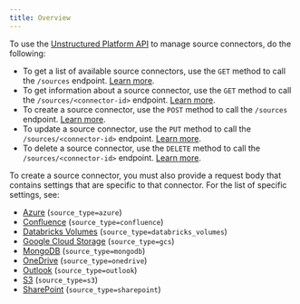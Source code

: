 ```yaml
---
title: Overview
---
```


To use the [Unstructured Platform API](/platform/api/overview) to manage source connectors, do the following:

- To get a list of available source connectors, use the `GET` method to call the `/sources` endpoint. [Learn more](/platform/api/overview#list-source-connectors).
- To get information about a source connector, use the `GET` method to call the `/sources/<connector-id>` endpoint. [Learn more](/platform/api/overview#get-a-source-connector).
- To create a source connector, use the `POST` method to call the `/sources` endpoint. [Learn more](/platform/api/overview#create-a-source-connector).
- To update a source connector, use the `PUT` method to call the `/sources/<connector-id>` endpoint. [Learn more](/platform/api/overview#update-a-source-connector).
- To delete a source connector, use the `DELETE` method to call the `/sources/<connector-id>` endpoint. [Learn more](/platform/api/overview#delete-a-source-connector). 

To create a source connector, you must also provide a request body that contains settings that are specific to that connector. 
For the list of specific settings, see:

- [Azure](/platform/api/sources/azure-blob-storage) (`source_type=azure`)
- [Confluence](/platform/api/sources/confluence) (`source_type=confluence`)
- [Databricks Volumes](/platform/api/sources/databricks-volumes) (`source_type=databricks_volumes`)
- [Google Cloud Storage](/platform/api/sources/google-cloud) (`source_type=gcs`)
- [MongoDB](/platform/api/sources/mongodb) (`source_type=mongodb`)
- [OneDrive](/platform/api/sources/onedrive) (`source_type=onedrive`)
- [Outlook](/platform/api/sources/outlook) (`source_type=outlook`)
- [S3](/platform/api/sources/s3) (`source_type=s3`)
- [SharePoint](/platform/api/sources/sharepoint) (`source_type=sharepoint`)


